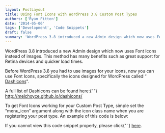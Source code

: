```yaml
---
layout: PostLayout
title: Using Font Icons with WordPress 3.8 Custom Post Types
authors: ['Ryan Fitton']
date: '2014-05-06'
tags: ['Development', 'Code Snippets']
draft: false
summary: 'WordPress 3.8 introduced a new Admin design which now uses Font Icons instead of images. This method has many benefits such as great support for Retina devices and quicker load times. Before WordPress 3.8 you had to use images for your icons, now you can use Font Icons, specifically the icons designed for WordPress called [&amp;hellip;]'
---
```


<p>
  WordPress 3.8 introduced a new Admin design which now uses Font Icons instead of images. This
  method has many benefits such as great support for Retina devices and quicker load times.
</p>
<p>
  Before WordPress 3.8 you had to use images for your icons, now you can use Font Icons,
  specifically the icons designed for WordPress called &#8220;
  <a href="http://melchoyce.github.io/dashicons/">Dashicons</a>&#8220;.
</p>
<p>
  A full list of Dashicons can be found here:{' '}
  <a href="http://melchoyce.github.io/dashicons/">http://melchoyce.github.io/dashicons/</a>
</p>
<p>
  To get Font Icons working for your Custom Post Type, simple set the &#8220;menu_icon&#8221;
  argument along with the icon class name when you are registering your post type. An example of
  this code is below:
</p>
<p>
  <script src="https://gist.github.com/ryanfitton/10544553.js"></script>
</p>
<p>
  If you cannot view this code snippet properly, please click{' '}
  <a href="https://gist.github.com/ryanfitton/10544553">here</a>.
</p>

